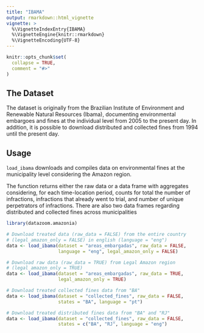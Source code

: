 ```yaml
---
title: "IBAMA"
output: rmarkdown::html_vignette
vignette: >
  %\VignetteIndexEntry{IBAMA}
  %\VignetteEngine{knitr::rmarkdown}
  %\VignetteEncoding{UTF-8}
---
```


```r
knitr::opts_chunk$set(
  collapse = TRUE,
  comment = "#>"
)
```

## The Dataset

The dataset is originally from the Brazilian Institute of Environment and Renewable  Natural Resources (Ibama), documenting environmental embargoes and fines at the individual level from 2005 to the present day. In addition, it is possible to download distributed and collected fines from 1994 until the present day.

## Usage

`load_ibama` downloads and compiles data on environmental fines at the municipality level considering the Amazon region. 

The function returns either the raw data or a data frame with aggregates considering, for each time-location period, counts for total the number of infractions, infractions that already went to trial, and number of unique perpetrators of infractions. There are also two data frames regarding distributed and collected fines across municipalities


```r
library(datazoom.amazonia)

# Download treated data (raw_data = FALSE) from the entire country 
# (legal_amazon_only = FALSE) in english (language = "eng")
data <- load_ibama(dataset = "areas_embargadas", raw_data = FALSE, 
                   language = "eng", legal_amazon_only = FALSE)

# Download raw data (raw_data = TRUE) from Legal Amazon region 
# (legal_amazon_only = TRUE)
data <- load_ibama(dataset = "areas_embargadas", raw_data = TRUE, 
                   legal_amazon_only = TRUE)

# Download treated collected fines data from "BA"
data <- load_ibama(dataset = "collected_fines", raw_data = FALSE,
                   states = "BA", language = "pt")

# Download treated distributed fines data from "BA" and "RJ"
data <- load_ibama(dataset = "collected_fines", raw_data = FALSE,
                   states = c("BA", "RJ", language = "eng")

```
